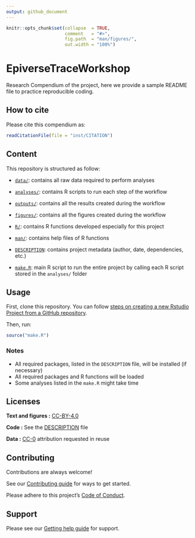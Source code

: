 ---
output: github_document
---

<!-- README.md is generated from README.Rmd. Please edit that file -->


```{r, include = FALSE}
knitr::opts_chunk$set(collapse  = TRUE,
                      comment   = "#>",
                      fig.path  = "man/figures/",
                      out.width = "100%")
```



# EpiverseTraceWorkshop


<!-- badges: start -->
<!-- badges: end -->


Research Compendium of the project, here we provide a sample README file to practice reproducible coding.



## How to cite

Please cite this compendium as: 

```{r, echo = FALSE}
readCitationFile(file = "inst/CITATION")
```



## Content

This repository is structured as follow:

- [`data/`](https://github.com/emiel200/EpiverseTraceWorkshop/tree/master/data):
contains all raw data required to perform analyses

- [`analyses/`](https://github.com/emiel200/EpiverseTraceWorkshop/tree/main/analyses/):
contains R scripts to run each step of the workflow

- [`outputs/`](https://github.com/emiel200/EpiverseTraceWorkshop/tree/main/outputs):
contains all the results created during the workflow

- [`figures/`](https://github.com/emiel200/EpiverseTraceWorkshop/tree/main/figures):
contains all the figures created during the workflow

- [`R/`](https://github.com/emiel200/EpiverseTraceWorkshop/tree/main/R):
contains R functions developed especially for this project

- [`man/`](https://github.com/emiel200/EpiverseTraceWorkshop/tree/main/man):
contains help files of R functions

- [`DESCRIPTION`](https://github.com/emiel200/EpiverseTraceWorkshop/tree/main/DESCRIPTION):
contains project metadata (author, date, dependencies, etc.)

- [`make.R`](https://github.com/emiel200/EpiverseTraceWorkshop/tree/main/make.R):
main R script to run the entire project by calling each R script stored in the `analyses/` folder


## Usage

First, clone this repository. You can follow [steps on creating a new Rstudio Project from a GitHub repository](https://www.epirhandbook.com/en/version-control-and-collaboration-with-git-and-github.html?q=clone#clone-from-a-github-repository). 

Then, run:

```{r eval = FALSE}
source("make.R")
```


### Notes

- All required packages, listed in the `DESCRIPTION` file, will be installed (if necessary)
- All required packages and R functions will be loaded
- Some analyses listed in the `make.R` might take time


## Licenses

**Text and figures :**  [CC-BY-4.0](http://creativecommons.org/licenses/by/4.0/)

**Code :** See the [DESCRIPTION](DESCRIPTION) file

**Data :** [CC-0](http://creativecommons.org/publicdomain/zero/1.0/) attribution requested in reuse


## Contributing

Contributions are always welcome!

See our [Contributing guide](/.github/CONTRIBUTING.md) for ways to get started.

Please adhere to this project's [Code of Conduct](/.github/CODE_OF_CONDUCT.md).

## Support

Please see our [Getting help guide](/.github/SUPPORT.md) for support.
